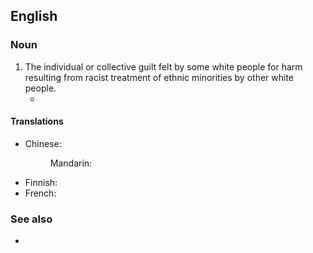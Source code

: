==English==
{{wikipedia}}

===Noun===
{{en-noun|-}}

# The individual or collective guilt felt by some white people for harm resulting from racist treatment of ethnic minorities by other white people.
#* {{quote-av|en|year=1997|title=Jackie Brown|author=Quentin Tarantino|role=Max Cherry|actor=Robert Forster|passage=Is '''white guilt''' supposed to make me forget I'm running a business?}}

====Translations====
{{trans-top|guilt}}
* Chinese:
*: Mandarin: {{t-needed|cmn}}
{{trans-mid}}
* Finnish: {{t|fi|[[valkoinen]] [[syyllisyys]]}}
* French: {{t|fr|culpabilité blanche|f}}
{{trans-bottom}}

===See also===
* {{l|en|liberal guilt}}